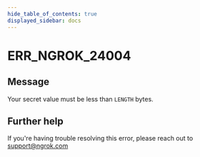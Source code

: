 ```yaml
---
hide_table_of_contents: true
displayed_sidebar: docs
---
```



# ERR_NGROK_24004

## Message

Your secret value must be less than `LENGTH` bytes.

<ErrorDetails error="err_ngrok_24004" />

## Further help

If you're having trouble resolving this error, please reach out to [support@ngrok.com](mailto:support@ngrok.com?subject=Help%20with%20ERR_NGROK_24004)

